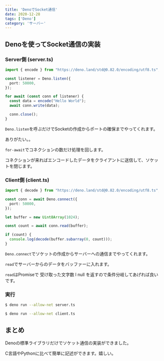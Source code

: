 ```yaml
---
title: 'DenoでSocket通信'
date: 2020-12-28
tags: ['Deno']
category: 'サーバー'
---
```


## Denoを使ってSocket通信の実装

### Server側 (server.ts)

```typescript
import { encode } from "https://deno.land/std@0.82.0/encoding/utf8.ts";

const listener = Deno.listen({
  port: 50000,
});

for await (const conn of listener) {
  const data = encode("Hello World");
  await conn.write(data);

  conn.close();
}
```

`Deno.listen`を呼ぶだけでSocketの作成からポートの確保までやってくれます。

ありがたい。。

`for-await`でコネクションの数だけ処理を回します。

コネクションが来ればエンコードしたデータをクライアントに送信して、ソケットを閉じます。

### Client側 (client.ts)

```typescript
import { decode } from "https://deno.land/std@0.82.0/encoding/utf8.ts";

const conn = await Deno.connect({
  port: 50000,
});

let buffer = new Uint8Array(1024);

const count = await conn.read(buffer);

if (count) {
  console.log(decode(buffer.subarray(0, count)));
}
```

`Deno.connect`でソケットの作成からサーバーへの通信までやってくれます。

`read`でサーバーからのデータをバッファーに入れます。

`read`はPromiseで 受け取った文字数 l null を返すので条件分岐してあげれば良いです。

### 実行

```bash
$ deno run --allow-net server.ts
```

```bash
$ deno run --allow-net client.ts
```

## まとめ

Denoの標準ライブラリだけでソケット通信の実装ができました。

C言語やPythonに比べて簡単に記述ができます。嬉しい。
